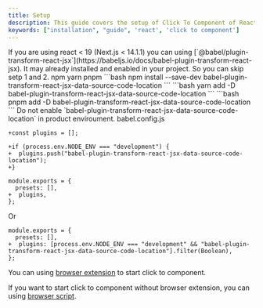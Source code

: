 ```yaml
---
title: Setup
description: This guide covers the setup of Click To Component of React.
keywords: ["installation", "guide", 'react', 'click to component']
---
```


<Note title="Note" className="mb-8">
  If you are using react < 19 (Next.js < 14.1.1) you can using [`@babel/plugin-transform-react-jsx`](https://babeljs.io/docs/babel-plugin-transform-react-jsx).
  It may already installed and enabled in your project. So you can skip setp 1 and 2.
</Note>

<Step>
<StepItem title="Installation">
<Tabs defaultValue="npm" className="pt-5 pb-1">
<TabsList className="">
  <TabsTrigger value="npm">npm</TabsTrigger>
  <TabsTrigger value="yarn">yarn</TabsTrigger>
  <TabsTrigger value="pnpm">pnpm</TabsTrigger>
</TabsList>
<TabsContent value="npm">
```bash
npm install --save-dev babel-plugin-transform-react-jsx-data-source-code-location
```
</TabsContent>
<TabsContent value="yarn">
```bash
yarn add -D babel-plugin-transform-react-jsx-data-source-code-location
```
</TabsContent>
<TabsContent value="pnpm">
```bash
pnpm add -D babel-plugin-transform-react-jsx-data-source-code-location
```
</TabsContent>
</Tabs>
</StepItem>

<StepItem title="Usage">

<Note title="Important" type="danger" className="mb-8">
Do not enable `babel-plugin-transform-react-jsx-data-source-code-location` in product enviroument.
</Note>

<Tabs defaultValue="babel.config.js" className="pt-5 mb-1">
<TabsList className="">
  <TabsTrigger value="babel.config.js">babel.config.js</TabsTrigger>
</TabsList>
<TabsContent value="babel.config.js">

```diff-js
+const plugins = [];

+if (process.env.NODE_ENV === "development") {
+  plugins.push("babel-plugin-transform-react-jsx-data-source-code-location");
+}

module.exports = {
  presets: [],
+  plugins,
};
```

Or

```diff-js
module.exports = {
  presets: [],
+  plugins: [process.env.NODE_ENV === "development" && "babel-plugin-transform-react-jsx-data-source-code-location"].filter(Boolean),
};
```

</TabsContent>
</Tabs>

</StepItem>
<StepItem title="Click To Component">

You can using [browser extension](/docs/browser/extension) to start click to component. 

If you want to start click to component without browser extension, you can using [browser script](/docs/browser/script).

</StepItem>
</Step>

